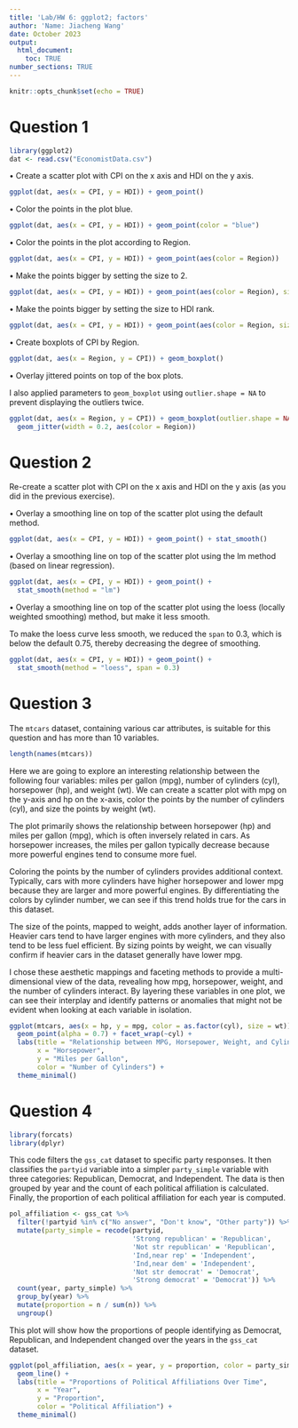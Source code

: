 ```yaml
---
title: 'Lab/HW 6: ggplot2; factors'
author: 'Name: Jiacheng Wang'
date: October 2023
output: 
  html_document:
    toc: TRUE
number_sections: TRUE
---
```


```r
knitr::opts_chunk$set(echo = TRUE)
```

# Question 1 {-}

```r
library(ggplot2)
dat <- read.csv("EconomistData.csv")
```

• Create a scatter plot with CPI on the x axis and HDI on the y axis.
```r
ggplot(dat, aes(x = CPI, y = HDI)) + geom_point()
```

• Color the points in the plot blue.
```r
ggplot(dat, aes(x = CPI, y = HDI)) + geom_point(color = "blue")
```

• Color the points in the plot according to Region.
```r
ggplot(dat, aes(x = CPI, y = HDI)) + geom_point(aes(color = Region))
```

• Make the points bigger by setting the size to 2.
```r
ggplot(dat, aes(x = CPI, y = HDI)) + geom_point(aes(color = Region), size = 2)
```

• Make the points bigger by setting the size to HDI rank.
```r
ggplot(dat, aes(x = CPI, y = HDI)) + geom_point(aes(color = Region, size = HDI.Rank))
```

• Create boxplots of CPI by Region.
```r
ggplot(dat, aes(x = Region, y = CPI)) + geom_boxplot()
```

• Overlay jittered points on top of the box plots.

I also applied parameters to `geom_boxplot` using `outlier.shape = NA` to prevent displaying the outliers twice.
```r
ggplot(dat, aes(x = Region, y = CPI)) + geom_boxplot(outlier.shape = NA) + 
  geom_jitter(width = 0.2, aes(color = Region))
```


# Question 2 {-}
Re-create a scatter plot with CPI on the x axis and HDI on the y axis (as you did in the previous exercise).

• Overlay a smoothing line on top of the scatter plot using the default method.
```r
ggplot(dat, aes(x = CPI, y = HDI)) + geom_point() + stat_smooth()
```

• Overlay a smoothing line on top of the scatter plot using the lm method (based on linear regression).
```r
ggplot(dat, aes(x = CPI, y = HDI)) + geom_point() + 
  stat_smooth(method = "lm")
```

• Overlay a smoothing line on top of the scatter plot using the loess (locally weighted smoothing) method, but make it less smooth.

To make the loess curve less smooth, we reduced the `span` to 0.3, which is below the default 0.75, thereby decreasing the degree of smoothing.
```r
ggplot(dat, aes(x = CPI, y = HDI)) + geom_point() + 
  stat_smooth(method = "loess", span = 0.3)
```


# Question 3 {-}
The `mtcars` dataset, containing various car attributes, is suitable for this question and has more than 10 variables.
```r
length(names(mtcars))
```

Here we are going to explore an interesting relationship between the following four variables: miles per gallon (mpg), number of cylinders (cyl), horsepower (hp), and weight (wt). We can create a scatter plot with mpg on the y-axis and hp on the x-axis, color the points by the number of cylinders (cyl), and size the points by weight (wt). 

The plot primarily shows the relationship between horsepower (hp) and miles per gallon (mpg), which is often inversely related in cars. As horsepower increases, the miles per gallon typically decrease because more powerful engines tend to consume more fuel.

Coloring the points by the number of cylinders provides additional context. Typically, cars with more cylinders have higher horsepower and lower mpg because they are larger and more powerful engines. By differentiating the colors by cylinder number, we can see if this trend holds true for the cars in this dataset.

The size of the points, mapped to weight, adds another layer of information. Heavier cars tend to have larger engines with more cylinders, and they also tend to be less fuel efficient. By sizing points by weight, we can visually confirm if heavier cars in the dataset generally have lower mpg.

I chose these aesthetic mappings and faceting methods to provide a multi-dimensional view of the data, revealing how mpg, horsepower, weight, and the number of cylinders interact. By layering these variables in one plot, we can see their interplay and identify patterns or anomalies that might not be evident when looking at each variable in isolation.

```r
ggplot(mtcars, aes(x = hp, y = mpg, color = as.factor(cyl), size = wt)) +
  geom_point(alpha = 0.7) + facet_wrap(~cyl) +
  labs(title = "Relationship between MPG, Horsepower, Weight, and Cylinders",
       x = "Horsepower",
       y = "Miles per Gallon",
       color = "Number of Cylinders") +
  theme_minimal()
```

# Question 4 {-}
```r
library(forcats)
library(dplyr)
```

This code filters the `gss_cat` dataset to specific party responses. It then classifies the `partyid` variable into a simpler `party_simple` variable with three categories: Republican, Democrat, and Independent. The data is then grouped by year and the count of each political affiliation is calculated. Finally, the proportion of each political affiliation for each year is computed.
```r
pol_affiliation <- gss_cat %>%
  filter(!partyid %in% c("No answer", "Don't know", "Other party")) %>%
  mutate(party_simple = recode(partyid,
                               'Strong republican' = 'Republican',
                               'Not str republican' = 'Republican',
                               'Ind,near rep' = 'Independent',
                               'Ind,near dem' = 'Independent',
                               'Not str democrat' = 'Democrat',
                               'Strong democrat' = 'Democrat')) %>%
  count(year, party_simple) %>%
  group_by(year) %>%
  mutate(proportion = n / sum(n)) %>%
  ungroup()
```

This plot will show how the proportions of people identifying as Democrat, Republican, and Independent changed over the years in the `gss_cat` dataset.

```r
ggplot(pol_affiliation, aes(x = year, y = proportion, color = party_simple)) +
  geom_line() +
  labs(title = "Proportions of Political Affiliations Over Time",
       x = "Year",
       y = "Proportion",
       color = "Political Affiliation") +
  theme_minimal()
```


